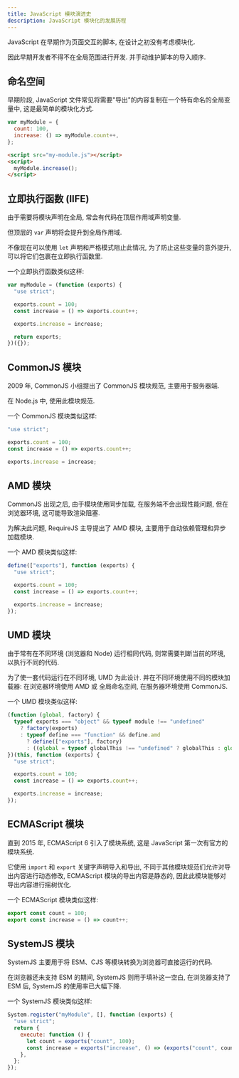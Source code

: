 ```yaml
---
title: JavaScript 模块演进史
description: JavaScript 模块化的发展历程
---
```


JavaScript 在早期作为页面交互的脚本, 在设计之初没有考虑模块化.

因此早期开发者不得不在全局范围进行开发. 并手动维护脚本的导入顺序.

## 命名空间

早期阶段, JavaScript 文件常见将需要"导出"的内容复制在一个特有命名的全局变量中, 这是最简单的模块化方式.

```js title="my-module.js"
var myModule = {
  count: 100,
  increase: () => myModule.count++,
};
```

```html
<script src="my-module.js"></script>
<script>
  myModule.increase();
</script>
```

## 立即执行函数 (IIFE)

由于需要将模块声明在全局, 常会有代码在顶层作用域声明变量.

但顶层的 `var` 声明将会提升到全局作用域.

不像现在可以使用 `let` 声明和严格模式阻止此情况, 为了防止这些变量的意外提升, 可以将它们包裹在立即执行函数里.

一个立即执行函数类似这样:

```js title="my-module.js"
var myModule = (function (exports) {
  "use strict";

  exports.count = 100;
  const increase = () => exports.count++;

  exports.increase = increase;

  return exports;
})({});
```

## CommonJS 模块

2009 年, CommonJS 小组提出了 CommonJS 模块规范, 主要用于服务器端.

在 Node.js 中, 使用此模块规范.

一个 CommonJS 模块类似这样:

```js title="my-module.js"
"use strict";

exports.count = 100;
const increase = () => exports.count++;

exports.increase = increase;
```

## AMD 模块

CommonJS 出现之后, 由于模块使用同步加载, 在服务端不会出现性能问题, 但在浏览器环境, 这可能导致渲染阻塞.

为解决此问题, RequireJS 主导提出了 AMD 模块, 主要用于自动依赖管理和异步加载模块.

一个 AMD 模块类似这样:

```js title="my-module.js"
define(["exports"], function (exports) {
  "use strict";

  exports.count = 100;
  const increase = () => exports.count++;

  exports.increase = increase;
});
```

## UMD 模块

由于常有在不同环境 (浏览器和 Node) 运行相同代码, 则常需要判断当前的环境, 以执行不同的代码.

为了使一套代码运行在不同环境, UMD 为此设计. 并在不同环境使用不同的模块加载器: 在浏览器环境使用 AMD 或 全局命名空间, 在服务器环境使用 CommonJS.

一个 UMD 模块类似这样:

```js title="my-module.js"
(function (global, factory) {
  typeof exports === "object" && typeof module !== "undefined"
    ? factory(exports)
    : typeof define === "function" && define.amd
      ? define(["exports"], factory)
      : ((global = typeof globalThis !== "undefined" ? globalThis : global || self), factory((global.myModule = {})));
})(this, function (exports) {
  "use strict";

  exports.count = 100;
  const increase = () => exports.count++;

  exports.increase = increase;
});
```

## ECMAScript 模块

直到 2015 年, ECMAScript 6 引入了模块系统, 这是 JavaScript 第一次有官方的模块系统.

它使用 `import` 和 `export` 关键字声明导入和导出, 不同于其他模块规范们允许对导出内容进行动态修改, ECMAScript 模块的导出内容是静态的, 因此此模块能够对导出内容进行摇树优化.

一个 ECMAScript 模块类似这样:

```js title="my-module.js"
export const count = 100;
export const increase = () => count++;
```

## SystemJS 模块

SystemJS 主要用于将 ESM、CJS 等模块转换为浏览器可直接运行的代码.

在浏览器还未支持 ESM 的期间, SystemJS 则用于填补这一空白, 在浏览器支持了 ESM 后, SystemJS 的使用率已大幅下降.

一个 SystemJS 模块类似这样:

```js title="my-module.js"
System.register("myModule", [], function (exports) {
  "use strict";
  return {
    execute: function () {
      let count = exports("count", 100);
      const increase = exports("increase", () => (exports("count", count + 1), count++));
    },
  };
});
```
